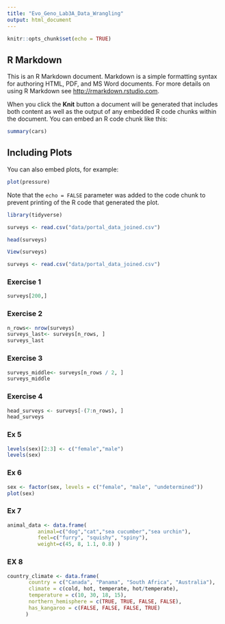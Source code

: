 ```yaml
---
title: "Evo_Geno_Lab3A_Data_Wrangling"
output: html_document
---
```


```r
knitr::opts_chunk$set(echo = TRUE)
```

## R Markdown

This is an R Markdown document. Markdown is a simple formatting syntax for authoring HTML, PDF, and MS Word documents. For more details on using R Markdown see <http://rmarkdown.rstudio.com>.

When you click the **Knit** button a document will be generated that includes both content as well as the output of any embedded R code chunks within the document. You can embed an R code chunk like this:

```r
summary(cars)
```

## Including Plots

You can also embed plots, for example:

```r
plot(pressure)
```

Note that the `echo = FALSE` parameter was added to the code chunk to prevent printing of the R code that generated the plot.

```r
library(tidyverse)
```

```r
surveys <- read.csv("data/portal_data_joined.csv")
```
```r
head(surveys)
```
```r
View(surveys)
```
```r
surveys <- read.csv("data/portal_data_joined.csv")
```

### Exercise 1
```r
surveys[200,]
```

### Exercise 2
```r
n_rows<- nrow(surveys)
surveys_last<- surveys[n_rows, ]
surveys_last
```

### Exercise 3
```r
surveys_middle<- surveys[n_rows / 2, ]
surveys_middle
```

### Exercise 4
```r
head_surveys <- surveys[-(7:n_rows), ]
head_surveys
```

### Ex 5
```r
levels(sex)[2:3] <- c("female","male")
levels(sex)
```

### Ex 6
```r
sex <- factor(sex, levels = c("female", "male", "undetermined"))
plot(sex)
```

### Ex 7
```r
animal_data <- data.frame(
          animal=c("dog","cat","sea cucumber","sea urchin"),
          feel=c("furry", "squishy", "spiny"),
          weight=c(45, 8, 1.1, 0.8) )
```
### EX 8
```r
country_climate <- data.frame(
       country = c("Canada", "Panama", "South Africa", "Australia"),
       climate = c(cold, hot, temperate, hot/temperate),
       temperature = c(10, 30, 18, 15),
       northern_hemisphere = c(TRUE, TRUE, FALSE, FALSE),
       has_kangaroo = c(FALSE, FALSE, FALSE, TRUE)
      )

```



